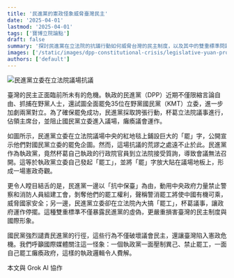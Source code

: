 ```yaml
---
title: '民進黨的憲政怪象威脅臺灣民主'
date: '2025-04-01'
lastmod: '2025-04-01'
tags: ['寶博立院論點']
draft: false
summary: '探討民進黨在立法院的抗議行動如何威脅台灣的民主制度，以及其中的雙重標準問題。'
images: ['/static/images/dpp-constitutional-crisis/legislative-yuan-protest.jpg']
authors: ['default']
---
```


![民進黨立委在立法院議場抗議](/static/images/dpp-constitutional-crisis/legislative-yuan-protest.jpg)

臺灣的民主正面臨前所未有的危機。執政的民進黨（DPP）近期不僅限縮言論自由、抓捕在野黨人士，還試圖全面罷免35位在野黨國民黨（KMT）立委，進一步加劇兩黨對立。為了確保罷免成功，民進黨採取誇張行動，杯葛立法院議事進行，佔領主席台，並阻止國民黨立委進入議場，癱瘓議會運作。

如圖所示，民進黨立委在立法院議場中央的紅地毯上鋪設巨大的「罷」字，公開宣示他們對國民黨立委的罷免企圖。然而，這場抗議的荒謬之處遠不止於此。民進黨作為執政黨，竟然杯葛自己執政的行政院官員到立法院接受質詢，導致會議無法召開。這等於執政黨立委自己發起「罷工」，並將「罷」字放大貼在議場地板上，形成一場憲政奇觀。

更令人瞠目結舌的是，民進黨一邊以「抗中保臺」為由，動用中央政府力量禁止警察和消防人員組建工會，剝奪他們的罷工權利，聲稱警消罷工將使中國有機可乘，威脅國家安全；另一邊，民進黨立委卻在立法院內大搞「罷工」，杯葛議事，讓政府運作停擺。這種雙重標準不僅暴露民進黨的虛偽，更嚴重損害臺灣的民主制度與國際形象。

國民黨強烈譴責民進黨的行徑，這些行為不僅破壞議會民主，還讓臺灣陷入憲政危機。我們呼籲國際媒體關注這一怪象：一個執政黨一面壓制異己、禁止罷工，一面自己罷工癱瘓政府，這樣的執政邏輯令人費解。

本文與 Grok AI 協作
